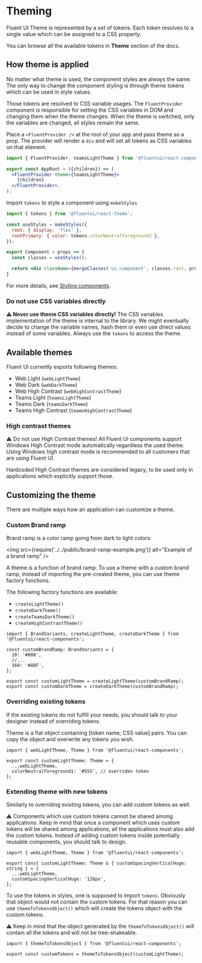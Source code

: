 
<Meta title="Concepts/Developer/Theming" />

# Theming

Fluent UI Theme is represented by a set of tokens. Each token resolves to a single value which can be assigned to a CSS property.

You can browse all the available tokens in **Theme** section of the docs.

## How theme is applied

No matter what theme is used, the component styles are always the same. The only way to change the component styling is through theme tokens which can be used in style values.

Those tokens are resolved to CSS variable usages. The `FluentProvider` component is responsible for setting the CSS variables in DOM and changing them when the theme changes. When the theme is switched, only the variables are changed, all styles remain the same.

Place a `<FluentProvider />` at the root of your app and pass theme as a prop. The provider will render a `div` and will set all tokens as CSS variables on that element.

```jsx
import { FluentProvider, teamsLightTheme } from '@fluentui/react-components';

export const AppRoot = ({children}) => (
  <FluentProvider theme={teamsLightTheme}>
    {children}
  </FluentProvider>,
);
```

Import `tokens` to style a component using `makeStyles`

```jsx
import { tokens } from '@fluentui/react-theme';

const useStyles = makeStyles({
  root: { display: 'flex' },
  rootPrimary: { color: tokens.colorNeutralForeground3 },
});

export Component = props => {
  const classes = useStyles();

  return <div className={mergeClasses('ui-component', classes.root, props.primary && classes.rootPrimary)} />;
}
```

For more details, see [Styling components](?path=/docs/concepts-developer-styling-components--page).

### Do not use CSS variables directly

**⚠ Never use theme CSS variables directly!** The CSS variables implementation of the theme is internal to the library. We might eventually decide to change the variable names, hash them or even use direct values instead of some variables. Always use the `tokens` to access the theme.

## Available themes

Fluent UI currently exports following themes:

- Web Light (`webLightTheme`)
- Web Dark (`webDarkTheme`)
- Web High Contrast (`webHighContrastTheme`)
- Teams Light (`teamsLightTheme`)
- Teams Dark (`teamsDarkTheme`)
- Teams High Contrast (`teamsHighContrastTheme`)

### High contrast themes

⚠ Do not use High Contrast themes! All Fluent UI components support Windows High Contrast mode automatically regardless the used theme.
Using Windows high contrast mode is recommended to all customers that are using Fluent UI.

Hardcoded High Contrast themes are considered legacy, to be used only in applications which explicitly support those.

## Customizing the theme

There are multiple ways how an application can customize a theme.

### Custom Brand ramp

Brand ramp is a color ramp going from dark to light colors:

<img src={require('../../public/brand-ramp-example.png')} alt="Example of a brand ramp" />

A theme is a function of brand ramp. To use a theme with a custom brand ramp, instead of importing the pre-created theme, you can use theme factory functions.

The following factory functions are available:

- `createLightTheme()`
- `createDarkTheme()`
- `createTeamsDarkTheme()`
- `createHighContrastTheme()`

```tsx
import { BrandVariants, createLightTheme, createDarkTheme } from '@fluentui/react-components';

const customBrandRamp: BrandVariants = {
  10: '#008',
  //...
  160: '#88F',
};

export const customLightTheme = createLightTheme(customBrandRamp);
export const customDarkTheme = createDarkTheme(customBrandRamp);
```

### Overriding existing tokens

If the existing tokens do not fulfill your needs, you should talk to your designer instead of overriding tokens.

Theme is a flat object containing [token name; CSS value] pairs. You can copy the object and overwrite any tokens you wish.

```tsx
import { webLightTheme, Theme } from '@fluentui/react-components';

export const customLightTheme: Theme = {
  ...webLightTheme,
  colorNeutralForeground1: '#555', // overriden token
};
```

### Extending theme with new tokens

Similarly to overriding existing tokens, you can add custom tokens as well.

⚠ Components which use custom tokens cannot be shared among applications. Keep in mind that once a component which uses custom tokens will be shared among applications, all the applications must also add the custom tokens. Instead of adding custom tokens inside potentially reusable components, you should talk to design.

```tsx
import { webLightTheme, Theme } from '@fluentui/react-components';

export const customLightTheme: Theme & { customSpacingVerticalHuge: string } = {
  ...webLightTheme,
  customSpacingVerticalHuge: '128px',
};
```

To use the tokens in styles, one is supposed to import `tokens`. Obviously that object would not contain the custom tokens. For that reason you can use `themeToTokensObject()` which will create the tokens object with the custom tokens.

⚠ Keep in mind that the object generated by the `themeToTokensObject()` will contain all the tokens and will not be tree-shakeable.

```tsx
import { themeToTokensObject } from '@fluentui/react-components';

export const customTokens = themeToTokensObject(customLightTheme);
```
